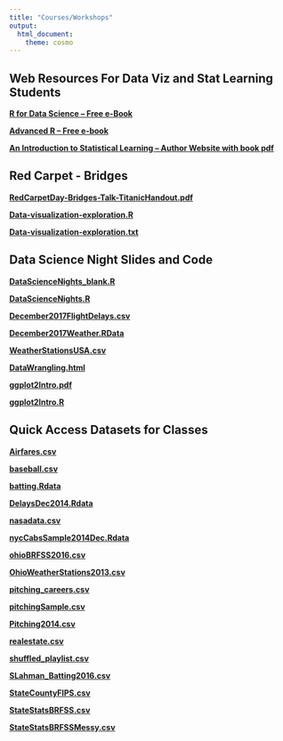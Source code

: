 ```yaml
---
title: "Courses/Workshops"
output: 
  html_document:
    theme: cosmo
---
```



## Web Resources For Data Viz and Stat Learning Students

 **[R for Data Science -- Free e-Book](https://r4ds.had.co.nz/)**
 
 **[Advanced R -- Free e-book](http://adv-r.had.co.nz/)**

 **[An Introduction to Statistical Learning -- Author Website with book pdf ](http://www-bcf.usc.edu/~gareth/ISL/)**

## Red Carpet - Bridges 

 **[RedCarpetDay-Bridges-Talk-TitanicHandout.pdf](documents/RedCarpetDay-Bridges-Talk-TitanicHandout.pdf)**

 **[Data-visualization-exploration.R](documents/Data-visualization-exploration.R)**

 **[Data-visualization-exploration.txt](documents/Data-visualization-exploration.txt)**

## Data Science Night Slides and Code

 **[DataScienceNights_blank.R](documents/DataScienceNights_blank.R)**

 **[DataScienceNights.R](documents/DataScienceNights.R)**

 **[December2017FlightDelays.csv](documents/data/December2017FlightDelays.csv)**
 
 **[December2017Weather.RData](documents/data/December2017Weather.RData)**
 
 **[WeatherStationsUSA.csv](documents/data/WeatherStationsUSA.csv)**
 
 **[DataWrangling.html](documents/DataWrangling.html)**

 **[ggplot2Intro.pdf](documents/ggplot2Intro.pdf)**

 **[ggplot2Intro.R](documents/ggplot2Intro.R)**
 
## Quick Access Datasets for Classes

 **[Airfares.csv](documents/data/Airfares.csv)**

 **[baseball.csv](documents/data/baseball.csv)**
 
 **[batting.Rdata](documents/data/batting.Rdata)**

 **[DelaysDec2014.Rdata](documents/data/DelaysDec2014.Rdata)**

 **[nasadata.csv](documents/data/nasadata.csv)**

 **[nycCabsSample2014Dec.Rdata](documents/data/nycCabsSample2014Dec.Rdata)**

 **[ohioBRFSS2016.csv](documents/data/ohioBRFSS2016.csv)**

 **[OhioWeatherStations2013.csv](documents/data/OhioWeatherStations2013.csv)**
 
 **[pitching_careers.csv](documents/data/pitching_careers.csv)**

 **[pitchingSample.csv](documents/data/pitchingSample.csv)**

 **[Pitching2014.csv](documents/data/Pitching2014.csv)**

 **[realestate.csv](documents/data/realestate.csv)**

 **[shuffled_playlist.csv](documents/shuffled_playlist.csv)**

 **[SLahman_Batting2016.csv](documents/SLahman_Batting2016.csv)**

 **[StateCountyFIPS.csv](documents/data/StateCountyFIPS.csv)**

 **[StateStatsBRFSS.csv](documents/data/StateStatsBRFSS.csv)**

 **[StateStatsBRFSSMessy.csv](documents/data/StateStatsBRFSSMessy.csv)**